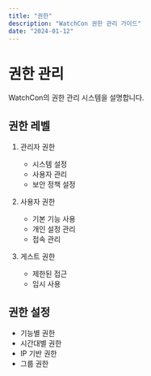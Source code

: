 ```yaml
---
title: "권한"
description: "WatchCon 권한 관리 가이드"
date: "2024-01-12"
---
```


# 권한 관리

WatchCon의 권한 관리 시스템을 설명합니다.

## 권한 레벨

1. 관리자 권한
   - 시스템 설정
   - 사용자 관리
   - 보안 정책 설정

2. 사용자 권한
   - 기본 기능 사용
   - 개인 설정 관리
   - 접속 관리

3. 게스트 권한
   - 제한된 접근
   - 임시 사용

## 권한 설정

- 기능별 권한
- 시간대별 권한
- IP 기반 권한
- 그룹 권한
